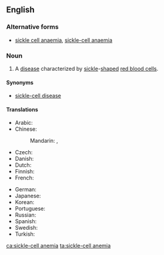 ==English==
{{wikipedia}}

===Alternative forms===
* [[sickle cell anaemia]], [[sickle-cell anaemia]] {{qualifier|British}}

===Noun===
{{en-noun|-}}

# {{context|North America|lang=en}} A [[disease]] characterized by [[sickle]]-[[shape]]d [[red blood cell]]s.

====Synonyms====
* [[sickle-cell disease]]

====Translations====
{{trans-top|disease characterized by sickle-shaped red blood cells}}
* Arabic: {{t-needed|ar}}
* Chinese:
*: Mandarin: {{t|cmn|鐮刀型紅血球疾病|sc=Hani}}, {{t|cmn|镰刀型红血球疾病|tr=liándāoxíng hóngxuèqiú jíbìng|sc=Hani}}
* Czech: {{t|cs|srpkovitá anémie|f}}
* Danish: {{t-needed|da}}
* Dutch: {{t|nl|sikkelcelanemie|f}}
* Finnish: {{t+|fi|sirppisoluanemia}}
* French: {{t+|fr|drépanocytose|f}}
{{trans-mid}}
* German: {{t|de|Sichelzellenanämie|f}}
* Japanese: {{t|ja|鎌状赤血球症|tr=かまじょうせっけっきゅうしょう, kamajō sekkekkyūshō|sc=Jpan}}
* Korean: {{t-needed|ko}}
* Portuguese: {{t|pt|anemia falciforme|f}}
* Russian: {{t|ru|серповиднокле́точная анеми́я|f}}
* Spanish: {{t-needed|es}}
* Swedish: {{t|sv|sickelcellanemi|c}}
* Turkish: {{t|tr|orak hücre anemisi}}
{{trans-bottom}}

[[ca:sickle-cell anemia]]
[[ta:sickle-cell anemia]]